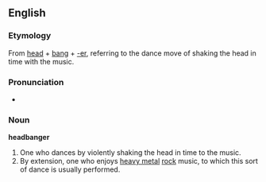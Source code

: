 ==English==
===Etymology===
{{wikipedia|headbanging}}
From [[head]] + [[bang]] + [[-er]], referring to the dance move of shaking the head in time with the music.

===Pronunciation===
*{{audio|en-us-headbanger.ogg|Audio (US)}}

===Noun===
'''headbanger'''
# One who dances by violently shaking the head in time to the music.
# By extension, one who enjoys [[heavy metal]] [[rock]] music, to which this sort of dance is usually performed.